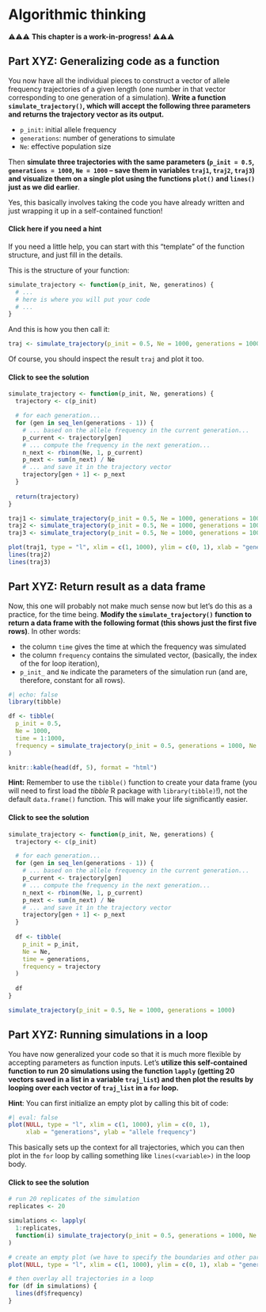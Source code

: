 # Algorithmic thinking

⚠️⚠️⚠️
**This chapter is a work-in-progress!**
⚠️⚠️⚠️

## Part XYZ: Generalizing code as a function

You now have all the individual pieces to construct a vector of allele
frequency trajectories of a given length (one number in that vector corresponding
to one generation of a simulation). **Write a function `simulate_trajectory()`,
which will accept the following three parameters and returns the trajectory
vector as its output.**

- `p_init`: initial allele frequency
- `generations`: number of generations to simulate
- `Ne`: effective population size

Then **simulate three trajectories with the same parameters (`p_init = 0.5`,
`generations = 1000`, `Ne = 1000` -- save them in variables `traj1`, `traj2`,
`traj3`) and visualize them on a single plot using the functions `plot()` and
`lines()` just as we did earlier**.

Yes, this basically involves taking the code you have already written and just
wrapping it up in a self-contained function!

::: {.callout-tip collapse="true" icon=false}
#### Click here if you need a hint
If you need a little help, you can start with this "template" of the function
structure, and just fill in the details.

This is the structure of your function:

```r
simulate_trajectory <- function(p_init, Ne, generatinos) {
  # ...
  # here is where you will put your code
  # ...
}
```

And this is how you then call it:

```r
traj <- simulate_trajectory(p_init = 0.5, Ne = 1000, generations = 1000)
```

Of course, you should inspect the result `traj` and plot it too.

:::

::: {.callout-note collapse="true" icon=false}
#### Click to see the solution

```r
simulate_trajectory <- function(p_init, Ne, generations) {
  trajectory <- c(p_init)

  # for each generation...
  for (gen in seq_len(generations - 1)) {
    # ... based on the allele frequency in the current generation...
    p_current <- trajectory[gen]
    # ... compute the frequency in the next generation...
    n_next <- rbinom(Ne, 1, p_current)
    p_next <- sum(n_next) / Ne
    # ... and save it in the trajectory vector
    trajectory[gen + 1] <- p_next
  }
  
  return(trajectory)
}

traj1 <- simulate_trajectory(p_init = 0.5, Ne = 1000, generations = 1000)
traj2 <- simulate_trajectory(p_init = 0.5, Ne = 1000, generations = 1000)
traj3 <- simulate_trajectory(p_init = 0.5, Ne = 1000, generations = 1000)

plot(traj1, type = "l", xlim = c(1, 1000), ylim = c(0, 1), xlab = "generations", ylab = "allele frequency")
lines(traj2)
lines(traj3)
```

:::

## Part XYZ: Return result as a data frame

Now, this one will probably not make much sense now but let's do this as a
practice, for the time being. **Modify the `simulate_trajectory()` function
to return a data frame with the following format (this shows just the first
five rows)**. In other words:

- the column `time` gives the time at which the frequency was simulated
- the column `frequency` contains the simulated vector,
(basically, the index of the for loop iteration),
- `p_init_` and `Ne` indicate the parameters of the simulation run (and are,
therefore, constant for all rows).


```r
#| echo: false
library(tibble)

df <- tibble(
  p_init = 0.5,
  Ne = 1000,
  time = 1:1000,
  frequency = simulate_trajectory(p_init = 0.5, generations = 1000, Ne = 1000)
)

knitr::kable(head(df, 5), format = "html")
```

**Hint:** Remember to use the `tibble()` function to create your data frame (you
will need to first load the _tibble_ R package with `library(tibble)`!), not
the default `data.frame()` function. This will make your life significantly
easier.

::: {.callout-note collapse="true" icon=false}
#### Click to see the solution

```r
simulate_trajectory <- function(p_init, Ne, generations) {
  trajectory <- c(p_init)

  # for each generation...
  for (gen in seq_len(generations - 1)) {
    # ... based on the allele frequency in the current generation...
    p_current <- trajectory[gen]
    # ... compute the frequency in the next generation...
    n_next <- rbinom(Ne, 1, p_current)
    p_next <- sum(n_next) / Ne
    # ... and save it in the trajectory vector
    trajectory[gen + 1] <- p_next
  }
  
  df <- tibble(
    p_init = p_init,
    Ne = Ne,
    time = generations,
    frequency = trajectory
  )
  
  df
}

simulate_trajectory(p_init = 0.5, Ne = 1000, generations = 1000)
```
:::

## Part XYZ: Running simulations in a loop

You have now generalized your code so that it is much more flexible by accepting
parameters as function inputs. Let's **utilize this self-contained function to
run 20 simulations using the function `lapply` (getting 20 vectors saved in
a list in a variable `traj_list`) and then plot the results by looping over
each vector of `traj_list` in a `for` loop.**

**Hint**: You can first initialize an empty plot by calling this bit of code:

```r
#| eval: false
plot(NULL, type = "l", xlim = c(1, 1000), ylim = c(0, 1),
     xlab = "generations", ylab = "allele frequency")
```

This basically sets up the context for all trajectories, which you can
then plot in the `for` loop by calling something like
`lines(<variable>)` in the loop body.

::: {.callout-note collapse="true" icon=false}
#### Click to see the solution

```r
# run 20 replicates of the simulation
replicates <- 20

simulations <- lapply(
  1:replicates,
  function(i) simulate_trajectory(p_init = 0.5, generations = 1000, Ne = 1000)
)

# create an empty plot (we have to specify the boundaries and other parameters!)
plot(NULL, type = "l", xlim = c(1, 1000), ylim = c(0, 1), xlab = "generations", ylab = "allele frequency")

# then overlay all trajectories in a loop
for (df in simulations) {
  lines(df$frequency)
}
```
:::
